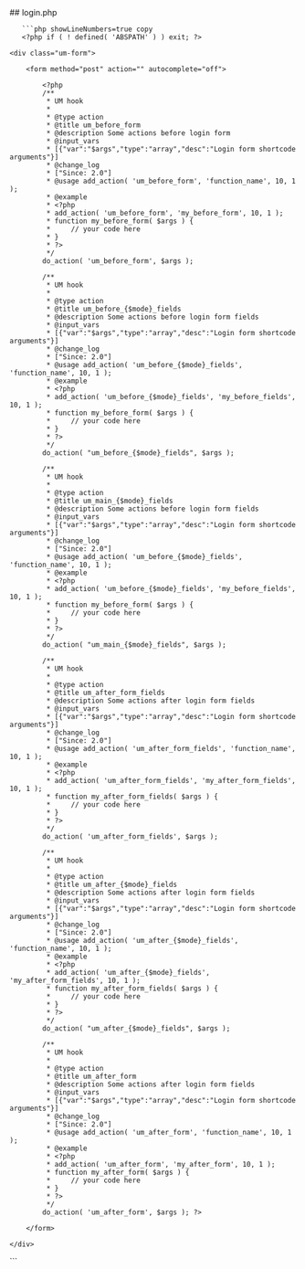 

<div class="phpdocumentor-element -file">
    ## login.php

        

    
       ```php showLineNumbers=true copy
       <?php if ( ! defined( 'ABSPATH' ) ) exit; ?>

<div class="um <?php echo esc_attr( $this->get_class( $mode ) ); ?> um-<?php echo esc_attr( $form_id ); ?>">

	<div class="um-form">

		<form method="post" action="" autocomplete="off">

			<?php
			/**
			 * UM hook
			 *
			 * @type action
			 * @title um_before_form
			 * @description Some actions before login form
			 * @input_vars
			 * [{"var":"$args","type":"array","desc":"Login form shortcode arguments"}]
			 * @change_log
			 * ["Since: 2.0"]
			 * @usage add_action( 'um_before_form', 'function_name', 10, 1 );
			 * @example
			 * <?php
			 * add_action( 'um_before_form', 'my_before_form', 10, 1 );
			 * function my_before_form( $args ) {
			 *     // your code here
			 * }
			 * ?>
			 */
			do_action( 'um_before_form', $args );

			/**
			 * UM hook
			 *
			 * @type action
			 * @title um_before_{$mode}_fields
			 * @description Some actions before login form fields
			 * @input_vars
			 * [{"var":"$args","type":"array","desc":"Login form shortcode arguments"}]
			 * @change_log
			 * ["Since: 2.0"]
			 * @usage add_action( 'um_before_{$mode}_fields', 'function_name', 10, 1 );
			 * @example
			 * <?php
			 * add_action( 'um_before_{$mode}_fields', 'my_before_fields', 10, 1 );
			 * function my_before_form( $args ) {
			 *     // your code here
			 * }
			 * ?>
			 */
			do_action( "um_before_{$mode}_fields", $args );

			/**
			 * UM hook
			 *
			 * @type action
			 * @title um_main_{$mode}_fields
			 * @description Some actions before login form fields
			 * @input_vars
			 * [{"var":"$args","type":"array","desc":"Login form shortcode arguments"}]
			 * @change_log
			 * ["Since: 2.0"]
			 * @usage add_action( 'um_before_{$mode}_fields', 'function_name', 10, 1 );
			 * @example
			 * <?php
			 * add_action( 'um_before_{$mode}_fields', 'my_before_fields', 10, 1 );
			 * function my_before_form( $args ) {
			 *     // your code here
			 * }
			 * ?>
			 */
			do_action( "um_main_{$mode}_fields", $args );

			/**
			 * UM hook
			 *
			 * @type action
			 * @title um_after_form_fields
			 * @description Some actions after login form fields
			 * @input_vars
			 * [{"var":"$args","type":"array","desc":"Login form shortcode arguments"}]
			 * @change_log
			 * ["Since: 2.0"]
			 * @usage add_action( 'um_after_form_fields', 'function_name', 10, 1 );
			 * @example
			 * <?php
			 * add_action( 'um_after_form_fields', 'my_after_form_fields', 10, 1 );
			 * function my_after_form_fields( $args ) {
			 *     // your code here
			 * }
			 * ?>
			 */
			do_action( 'um_after_form_fields', $args );

			/**
			 * UM hook
			 *
			 * @type action
			 * @title um_after_{$mode}_fields
			 * @description Some actions after login form fields
			 * @input_vars
			 * [{"var":"$args","type":"array","desc":"Login form shortcode arguments"}]
			 * @change_log
			 * ["Since: 2.0"]
			 * @usage add_action( 'um_after_{$mode}_fields', 'function_name', 10, 1 );
			 * @example
			 * <?php
			 * add_action( 'um_after_{$mode}_fields', 'my_after_form_fields', 10, 1 );
			 * function my_after_form_fields( $args ) {
			 *     // your code here
			 * }
			 * ?>
			 */
			do_action( "um_after_{$mode}_fields", $args );

			/**
			 * UM hook
			 *
			 * @type action
			 * @title um_after_form
			 * @description Some actions after login form fields
			 * @input_vars
			 * [{"var":"$args","type":"array","desc":"Login form shortcode arguments"}]
			 * @change_log
			 * ["Since: 2.0"]
			 * @usage add_action( 'um_after_form', 'function_name', 10, 1 );
			 * @example
			 * <?php
			 * add_action( 'um_after_form', 'my_after_form', 10, 1 );
			 * function my_after_form( $args ) {
			 *     // your code here
			 * }
			 * ?>
			 */
			do_action( 'um_after_form', $args ); ?>

		</form>

	</div>

</div>
       ```
</div>
